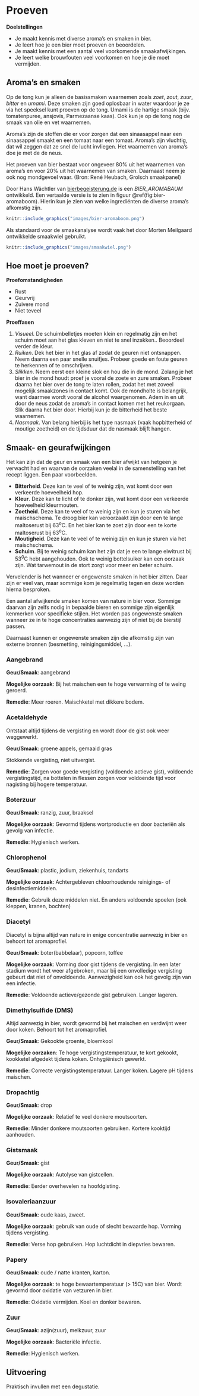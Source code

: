 # Proeven {#proeven}

:::{.chapterintro}
**Doelstellingen**

-  Je maakt kennis met diverse aroma's en smaken in bier.
-  Je leert hoe je een bier moet proeven en beoordelen.
-  Je maakt kennis met een aantal veel voorkomende smaakafwijkingen.
-  Je leert welke brouwfouten veel voorkomen en hoe je die moet vermijden.
:::

## Aroma's en smaken

Op de tong kun je alleen de basissmaken waarnemen zoals *zoet*, *zout*, *zuur*, *bitter* en *umami*. Deze smaken zijn goed oplosbaar in water waardoor je ze via het speeksel kunt proeven op de tong. Umami is de hartige smaak (bijv. tomatenpuree, ansjovis, Parmezaanse kaas). Ook kun je op de tong nog de smaak van olie en vet waarnemen.

Aroma’s zijn de stoffen die er voor zorgen dat een sinaasappel naar een sinaasappel smaakt en een tomaat naar een tomaat. Aroma's zijn vluchtig, dat wil zeggen dat ze snel de lucht invliegen. Het waarnemen van aroma's doe je met de de neus.

Het proeven van bier bestaat voor ongeveer 80% uit het waarnemen van aroma's en voor 20% uit het waarnemen van smaken. Daarnaast neem je ook nog mondgevoel waar. (Bron: René Heubach, Grolsch smaakpanel)

Door Hans Wächtler van [bierbegeisterung.de](https://bierbegeisterung.de) is een *BIER_AROMABAUM* ontwikkeld. Een vertaalde versie is te zien in figuur \@ref(fig:bier-aromaboom). Hierin kun je zien van welke ingrediënten de diverse aroma's afkomstig zijn.

```r
knitr::include_graphics("images/bier-aromaboom.png")
```

Als standaard voor de smaakanalyse wordt vaak het door Morten Meilgaard ontwikkelde smaakwiel gebruikt.

```r
knitr::include_graphics("images/smaakwiel.png")
```

## Hoe moet je proeven?

**Proefomstandigheden**

-  Rust
-  Geurvrij
-  Zuivere mond
-  Niet teveel

**Proeffasen**

1.  *Visueel*. De schuimbelletjes moeten klein en regelmatig zijn en het schuim moet aan het glas kleven en niet te snel inzakken.. Beoordeel verder de kleur.
2.  *Ruiken*. Dek het bier in het glas af zodat de geuren niet ontsnappen. Neem daarna een paar snelle snuifjes. Probeer goede en foute geuren te herkennen of te omschrijven.
3.  *Slikken*. Neem eerst een kleine slok en hou die in de mond. Zolang je het bier in de mond houdt proef je vooral de zoete en zure smaken. Probeer daarna het bier over de tong te laten rollen, zodat het met zoveel mogelijk smaakzones in contact komt. Ook de mondholte is belangrijk, want daarmee wordt vooral de alcohol waargenomen. Adem in en uit door de neus zodat de aroma's in contact komen met het reukorgaan. Slik daarna het bier door. Hierbij kun je de bitterheid het beste waarnemen.
4.  *Nasmaak*. Van belang hierbij is het type nasmaak (vaak hopbitterheid of moutige zoetheid) en de tijdsduur dat de nasmaak blijft hangen.

## Smaak- en geurafwijkingen {#afwijkingen}

Het kan zijn dat de geur en smaak van een bier afwijkt van hetgeen je verwacht had en waarvan de oorzaken veelal in de samenstelling van het recept liggen. Een paar voorbeelden.

-  **Bitterheid**. Deze kan te veel of te weinig zijn, wat komt door een verkeerde hoeveelheid hop.
-  **Kleur**. Deze kan te licht of te donker zijn, wat komt door een verkeerde hoeveelheid kleurmouten.
-  **Zoetheid**. Deze kan te veel of te weinig zijn en kun je sturen via het maischschema. Te droog bier kan veroorzaakt zijn door een te lange maltoserust bij 63^o^C. En het bier kan te zoet zijn door een te korte maltoserust bij 63^o^C.
-  **Moutigheid**. Deze kan te veel of te weinig zijn en kun je sturen via het maischschema.
-  **Schuim**. Bij te weinig schuim kan het zijn dat je een te lange eiwitrust bij 53^0^C hebt aangehouden. Ook te weinig bottelsuiker kan een oorzaak zijn. Wat tarwemout in de stort zorgt voor meer en beter schuim.

Vervelender is het wanneer er ongewenste smaken in het bier zitten. Daar zijn er veel van, maar sommige kom je regelmatig tegen en deze worden hierna besproken.

Een aantal afwijkende smaken komen van nature in bier voor. Sommige daarvan zijn zelfs nodig in bepaalde bieren en sommige zijn eigenlijk kenmerken voor specifieke stijlen. Het worden pas ongewenste smaken wanneer ze in te hoge concentraties aanwezig zijn of niet bij de bierstijl passen.

Daarnaast kunnen er ongewenste smaken zijn die afkomstig zijn van externe bronnen (besmetting, reinigingsmiddel, ...).

### Aangebrand

**Geur/Smaak**: aangebrand

**Mogelijke oorzaak**: Bij het maischen een te hoge verwarming of te weing geroerd.

**Remedie**: Meer roeren. Maischketel met dikkere bodem.

### Acetaldehyde

Ontstaat altijd tijdens de vergisting en wordt door de gist ook weer weggewerkt.

**Geur/Smaak**: groene appels, gemaaid gras

Stokkende vergisting, niet uitvergist.

**Remedie**: Zorgen voor goede vergisting (voldoende actieve gist), voldoende vergistingstijd, na bottelen in flessen zorgen voor voldoende tijd voor nagisting bij hogere temperatuur.

### Boterzuur

**Geur/Smaak**: ranzig, zuur, braaksel

**Mogelijke oorzaak**: Gevormd tijdens wortproductie en door bacteriën als gevolg van infectie.

**Remedie**: Hygienisch werken.

### Chlorophenol

**Geur/Smaak**: plastic, jodium, ziekenhuis, tandarts

**Mogelijke oorzaak**: Achtergebleven chloorhoudende reinigings- of desinfectiemiddelen.

**Remedie**: Gebruik deze middelen niet. En anders voldoende spoelen (ook kleppen, kranen, bochten)

### Diacetyl

Diacetyl is bijna altijd van nature in enige concentratie aanwezig in bier en behoort tot aromaprofiel.

**Geur/Smaak**: boter(babbelaar), popcorn, toffee

**Mogelijke oorzaak**: Vorming door gist tijdens de vergisting. In een later stadium wordt het weer afgebroken, maar bij een onvolledige vergisting gebeurt dat niet of onvoldoende. Aanwezigheid kan ook het gevolg zijn van een infectie.

**Remedie**: Voldoende actieve/gezonde gist gebruiken. Langer lageren.

### Dimethylsulfide (DMS)

Altijd aanwezig in bier, wordt gevormd bij het maischen en verdwijnt weer door koken. Behoort tot het aromaprofiel.

**Geur/Smaak**: Gekookte groente, bloemkool

**Mogelijke oorzaken**: Te hoge vergistingstemperatuur, te kort gekookt, kookketel afgedekt tijdens koken. Onhygiënisch gewerkt.

**Remedie**: Correcte vergistingstemperatuur. Langer koken. Lagere pH tijdens maischen.

### Dropachtig

**Geur/Smaak**: drop

**Mogelijke oorzaak**: Relatief te veel donkere moutsoorten.

**Remedie**: Minder donkere moutsoorten gebruiken. Kortere kooktijd aanhouden.

### Gistsmaak

**Geur/Smaak**: gist

**Mogelijke oorzaak**: Autolyse van gistcellen.

**Remedie**: Eerder overhevelen na hoofdgisting.

### Isovaleriaanzuur

**Geur/Smaak**: oude kaas, zweet.

**Mogelijke oorzaak**: gebruik van oude of slecht bewaarde hop. Vorming tijdens vergisting.

**Remedie**: Verse hop gebruiken. Hop luchtdicht in diepvries bewaren.

### Papery

**Geur/Smaak**: oude / natte kranten, karton.

**Mogelijke oorzaak**: te hoge bewaartemperatuur (> 15C) van bier. Wordt gevormd door oxidatie van vetzuren in bier.

**Remedie**: Oxidatie vermijden. Koel en donker bewaren.

### Zuur

**Geur/Smaak**: azijn(zuur), melkzuur, zuur

**Mogelijke oorzaak**: Bacteriële infectie.

**Remedie**: Hygienisch werken.

## Uitvoering

Praktisch invullen met een degustatie.

